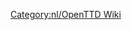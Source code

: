 
{{en/Bilingual box| Nl
| ''Dit is een lijst van '''artikelen die moeten worden uitgebreid'''. Verwijs a.u.b. naar het artikel voor meer informatie.''<br/>''Artikelen met {{en/s|Uitbreiding/Nl}}, {{en/s|Aanzet/Nl}} of {{en/s|Incompleet/Nl}} templates komen automatisch hier te staan.''
| ''This is a list of '''articles that need to be expanded'''. Please refer to the article for more information.''<br/>''Articles with {{en/s|expand}}, {{en/s|stub}} and {{en/s|incomplete}} templates automatically go here.''}}

[[Category:nl/OpenTTD Wiki]]